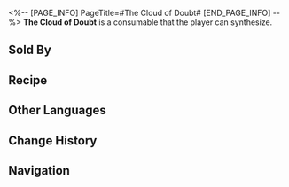 <%-- [PAGE_INFO]
PageTitle=#The Cloud of Doubt#
[END_PAGE_INFO] --%>
{{Consumable Infobox
|id          = 402028
|image       = Item The Cloud of Doubt.png{{subst:void|<!--$UPLOAD:<<SpriteOutput/ItemFigures/140396.png>-<Item The Cloud of Doubt.png>-<Consumable Icons>>-->}}
|type        = Defense Consumables
|rarity      = 3
|effect      = Upon use, all allies take 15% less DMG for the next battle.
|description = You sit up, a cloud of sadness forming in your mind. The words you have promised to others begin to falter. Are you really not a loser? Can you really achieve anything? Have you really chosen the right path? A fire ignites from the depths of your heart, and for one moment, you're tempted to burn everything from the past to the ground...
|effectType  = 
|effectType2 = 
|effectType3 = 
|recipe      = {{cx|Source missing}}
|source1     = [[Omni-Synthesizer]]
|source2     = [[Dreamscape Sales Store]]
|source3     = 
}}
{{Description|''"And that spark had already been ignited long ago."''}}
'''The Cloud of Doubt''' is a consumable that the player can synthesize.

==Sold By==
{{Shop Availability}}

==Recipe==
{{Recipe
|type          = Synthesis
|group         = Consumable
|Thermal Gel   = 2
|Rusty Gear    = 2
|Broken Dreams = 5
|sort          = Thermal Gel;Rusty Gear;Broken Dreams
}}

==Other Languages==
{{Other Languages
|en   = The Cloud of Doubt
|zhs  = 疑虑的阴云
|zht  = 疑慮的烏雲
|ja   = 疑念の暗雲
|ko   = 의심의 먹구름
|es   = Niebla de la duda
|fr   = Nuages du doute
|ru   = Туман сомнений
|th   = เมฆครึ้มแห่งความสงสัย
|vi   = Mây Đen Nghi Ngờ
|de   = Nebel des Verdachts
|id   = The Cloud of Doubt
|pt   = A Nuvem da Dúvida
}}

==Change History==
{{Change History|2.0}}

==Navigation==
{{Consumable Navbox}}